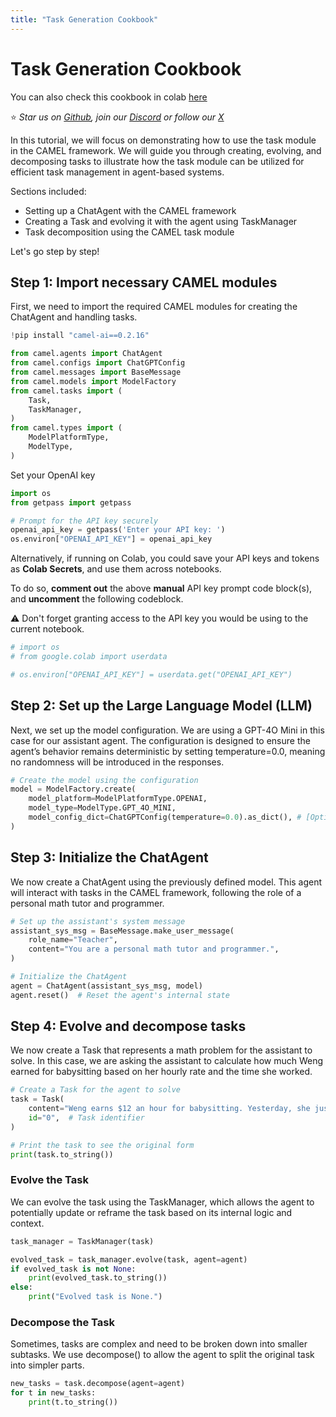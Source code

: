 ```yaml
---
title: "Task Generation Cookbook"
---
```


# Task Generation Cookbook

You can also check this cookbook in colab [here](https://colab.research.google.com/drive/1n_SjiE7NRmpUUBcRge-gqKAv5mzWPcU0?usp=sharing)

⭐ <i>Star us on [*Github*](https://github.com/camel-ai/camel), join our [*Discord*](https://discord.camel-ai.org) or follow our [*X*](https://x.com/camelaiorg)</i>

In this tutorial, we will focus on demonstrating how to use the task module in the CAMEL framework. We will guide you through creating, evolving, and decomposing tasks to illustrate how the task module can be utilized for efficient task management in agent-based systems.

Sections included:

- Setting up a ChatAgent with the CAMEL framework
- Creating a Task and evolving it with the agent using TaskManager
- Task decomposition using the CAMEL task module

Let's go step by step!

## Step 1: Import necessary CAMEL modules

First, we need to import the required CAMEL modules for creating the ChatAgent and handling tasks.


```python
!pip install "camel-ai==0.2.16"
```


```python
from camel.agents import ChatAgent
from camel.configs import ChatGPTConfig
from camel.messages import BaseMessage
from camel.models import ModelFactory
from camel.tasks import (
    Task,
    TaskManager,
)
from camel.types import (
    ModelPlatformType,
    ModelType,
)
```

Set your OpenAI key


```python
import os
from getpass import getpass

# Prompt for the API key securely
openai_api_key = getpass('Enter your API key: ')
os.environ["OPENAI_API_KEY"] = openai_api_key
```

Alternatively, if running on Colab, you could save your API keys and tokens as **Colab Secrets**, and use them across notebooks.

To do so, **comment out** the above **manual** API key prompt code block(s), and **uncomment** the following codeblock.

⚠️ Don't forget granting access to the API key you would be using to the current notebook.


```python
# import os
# from google.colab import userdata

# os.environ["OPENAI_API_KEY"] = userdata.get("OPENAI_API_KEY")
```

## Step 2: Set up the Large Language Model (LLM)

Next, we set up the model configuration. We are using a GPT-4O Mini in this case for our assistant agent. The configuration is designed to ensure the agent’s behavior remains deterministic by setting temperature=0.0, meaning no randomness will be introduced in the responses.


```python
# Create the model using the configuration
model = ModelFactory.create(
    model_platform=ModelPlatformType.OPENAI,
    model_type=ModelType.GPT_4O_MINI,
    model_config_dict=ChatGPTConfig(temperature=0.0).as_dict(), # [Optional] the config for model
)
```

## Step 3: Initialize the ChatAgent

We now create a ChatAgent using the previously defined model. This agent will interact with tasks in the CAMEL framework, following the role of a personal math tutor and programmer.


```python
# Set up the assistant's system message
assistant_sys_msg = BaseMessage.make_user_message(
    role_name="Teacher",
    content="You are a personal math tutor and programmer.",
)

# Initialize the ChatAgent
agent = ChatAgent(assistant_sys_msg, model)
agent.reset()  # Reset the agent's internal state
```

## Step 4: Evolve and decompose tasks

We now create a Task that represents a math problem for the assistant to solve. In this case, we are asking the assistant to calculate how much Weng earned for babysitting based on her hourly rate and the time she worked.


```python
# Create a Task for the agent to solve
task = Task(
    content="Weng earns $12 an hour for babysitting. Yesterday, she just did 51 minutes of babysitting. How much did she earn?",
    id="0",  # Task identifier
)

# Print the task to see the original form
print(task.to_string())
```

### Evolve the Task

We can evolve the task using the TaskManager, which allows the agent to potentially update or reframe the task based on its internal logic and context.


```python
task_manager = TaskManager(task)

evolved_task = task_manager.evolve(task, agent=agent)
if evolved_task is not None:
    print(evolved_task.to_string())
else:
    print("Evolved task is None.")
```

### Decompose the Task

Sometimes, tasks are complex and need to be broken down into smaller subtasks. We use decompose() to allow the agent to split the original task into simpler parts.


```python
new_tasks = task.decompose(agent=agent)
for t in new_tasks:
    print(t.to_string())
```
